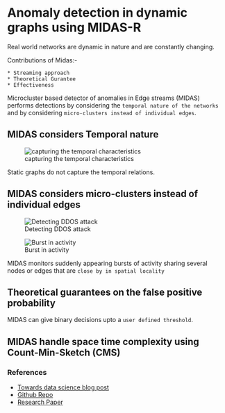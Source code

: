 
# Anomaly detection in dynamic graphs using MIDAS-R

Real world networks are dynamic in nature and are constantly changing.

Contributions of Midas:-

    * Streaming approach
    * Theoretical Gurantee
    * Effectiveness

Microcluster based detector of anomalies in Edge streams (MIDAS) performs detections by considering the `temporal nature of the networks` and by considering `micro-clusters instead of individual edges`.

## MIDAS considers Temporal nature

![capturing the temporal characteristics](/Images/graph_structure.png)

Static graphs do not capture the temporal relations.


## MIDAS considers micro-clusters instead of individual edges

![Detecting DDOS attack](/Images/parallel_nodes.png)

![Burst in activity](/Images/burst_activity.png)

MIDAS monitors suddenly appearing bursts of activity sharing several nodes or edges that are `close by in spatial locality`


## Theoretical guarantees on the false positive probability
MIDAS can give binary decisions upto a `user defined threshold`.

## MIDAS handle space time complexity using Count-Min-Sketch (CMS)

### References
* [Towards data science blog post](https://towardsdatascience.com/anomaly-detection-in-dynamic-graphs-using-midas-e4f8d0b1db45)
* [Github Repo](https://github.com/ritesh99rakesh/pyMIDAS)
* [Research Paper](https://arxiv.org/pdf/2009.08452.pdf)




